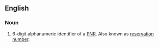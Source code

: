 ==English==

===Noun===
{{en-noun}}
# {{lb|en|aviation/travel}} 6-digit alphanumeric identifier of a [[PNR]]. Also known as [[reservation number]].